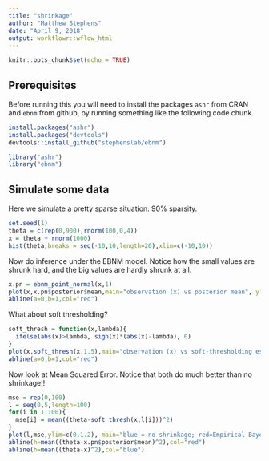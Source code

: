 ```yaml
---
title: "shrinkage"
author: "Matthew Stephens"
date: "April 9, 2018"
output: workflowr::wflow_html
---
```


```r
knitr::opts_chunk$set(echo = TRUE)
```

## Prerequisites

Before running this you will need to install the packages `ashr` from CRAN and
`ebnm` from github, by running something like the following code chunk.

```r
install.packages("ashr")
install.packages("devtools")
devtools::install_github("stephenslab/ebnm")
```

```r
library("ashr")
library("ebnm")
```


## Simulate some data

Here we simulate a pretty sparse situation: 90% sparsity.
```r
set.seed(1)
theta = c(rep(0,900),rnorm(100,0,4))
x = theta + rnorm(1000)
hist(theta,breaks = seq(-10,10,length=20),xlim=c(-10,10))
```


Now do inference under the EBNM model. Notice
how the small values are shrunk hard, and the big values
are hardly shrunk at all.
```r
x.pn = ebnm_point_normal(x,1)
plot(x,x.pn$posterior$mean,main="observation (x) vs posterior mean", ylab="posterior mean")
abline(a=0,b=1,col="red")
```

What about soft thresholding?
```r
soft_thresh = function(x,lambda){
  ifelse(abs(x)>lambda, sign(x)*(abs(x)-lambda), 0)
}
plot(x,soft_thresh(x,1.5),main="observation (x) vs soft-thresholding estimate (lambda=1.5)",ylab="soft-thresholded estimate")
abline(a=0,b=1,col="red")
```

Now look at Mean Squared Error. Notice that both do
much better than no shrinkage!!
```r
mse = rep(0,100)
l = seq(0,5,length=100)
for(i in 1:100){
  mse[i] = mean((theta-soft_thresh(x,l[i]))^2)
}
plot(l,mse,ylim=c(0,1.2), main="blue = no shrinkage; red=Empirical Bayes; points= soft-thresholding", xlab="lambda")
abline(h=mean((theta-x.pn$posterior$mean)^2),col="red")
abline(h=mean((theta-x)^2),col="blue")
```

